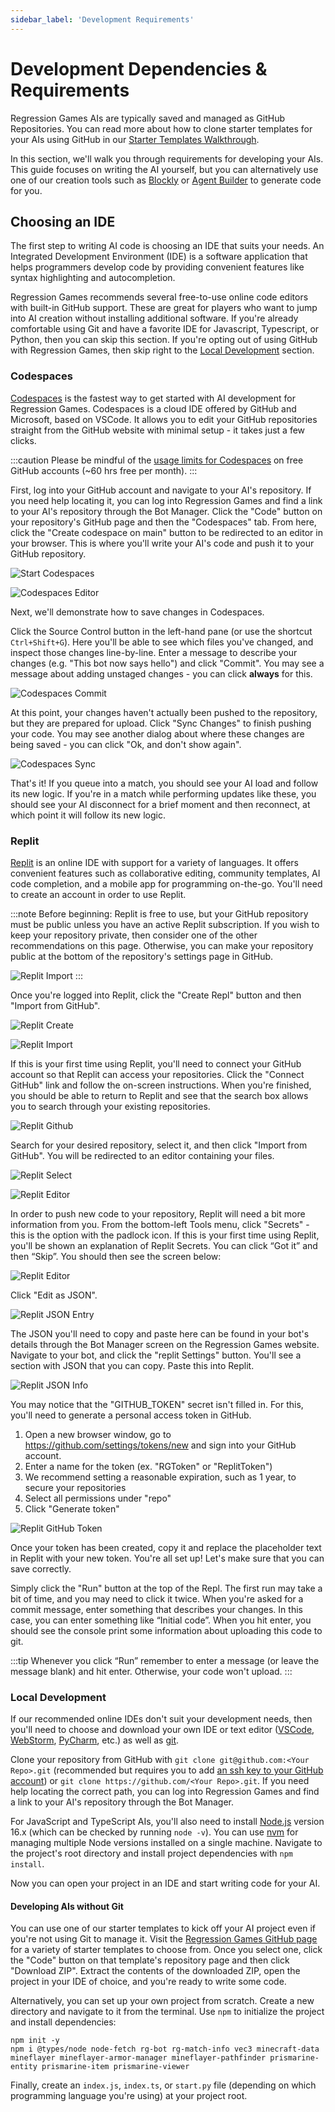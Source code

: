 ```yaml
---
sidebar_label: 'Development Requirements'
---
```



# Development Dependencies & Requirements

Regression Games AIs are typically saved and managed as GitHub Repositories. 
You can read more about how to clone starter templates for your AIs using GitHub in our [Starter Templates Walkthrough](../starter-templates).

In this section, we'll walk you through requirements for developing your AIs. 
This guide focuses on writing the AI yourself, but you can alternatively use one of our creation tools 
such as [Blockly](../blockly) or [Agent Builder](../agent-builder) to generate code for you.

## Choosing an IDE

The first step to writing AI code is choosing an IDE that suits your needs.
An Integrated Development Environment (IDE) is a software application that helps programmers develop code 
by providing convenient features like syntax highlighting and autocompletion. 

Regression Games recommends several free-to-use online code editors with built-in GitHub support. 
These are great for players who want to jump into AI creation without installing additional software.
If you're already comfortable using Git and have a favorite IDE for Javascript, Typescript, or Python, then you can skip this section.
If you're opting out of using GitHub with Regression Games, then skip right to the [Local Development](./dev-requirementsi#local-development) section.

### Codespaces

[Codespaces](https://github.com/features/codespaces) is the fastest way to get started with AI development for Regression Games.
Codespaces is a cloud IDE offered by GitHub and Microsoft, based on VSCode. 
It allows you to edit your GitHub repositories straight from the GitHub website with minimal setup - it takes just a few clicks.

:::caution 
Please be mindful of the [usage limits for Codespaces](https://docs.github.com/en/billing/managing-billing-for-github-codespaces/about-billing-for-github-codespaces) 
on free GitHub accounts (~60 hrs free per month).
:::

First, log into your GitHub account and navigate to your AI's repository. 
If you need help locating it, you can log into Regression Games and find a link to your AI's repository through the Bot Manager.
Click the "Code" button on your repository's GitHub page and then the "Codespaces" tab. 
From here, click the "Create codespace on main" button to be redirected to an editor in your browser.
This is where you'll write your AI's code and push it to your GitHub repository.

![Start Codespaces](../img/ide/codespaces-start.png)

![Codespaces Editor](../img/ide/codespaces-editor.png)

Next, we'll demonstrate how to save changes in Codespaces.

<CodeSnippets />

Click the Source Control button in the left-hand pane (or use the shortcut `Ctrl+Shift+G`). 
Here you'll be able to see which files you've changed, and inspect those changes line-by-line.
Enter a message to describe your changes (e.g. "This bot now says hello") and click "Commit". 
You may see a message about adding unstaged changes - you can click **always** for this.

![Codespaces Commit](../img/ide/codespaces-commit.png)

At this point, your changes haven't actually been pushed to the repository, but they are prepared for upload.
Click "Sync Changes" to finish pushing your code. 
You may see another dialog about where these changes are being saved - you can click "Ok, and don't show again".

![Codespaces Sync](../img/ide/codespaces-sync.png)

That's it! If you queue into a match, you should see your AI load and follow its new logic. 
If you're in a match while performing updates like these, you should see your AI disconnect for a brief moment and then reconnect, 
at which point it will follow its new logic.

### Replit

[Replit](https://replit.com/) is an online IDE with support for a variety of languages. 
It offers convenient features such as collaborative editing, community templates, AI code completion, and a mobile app for programming on-the-go.
You'll need to create an account in order to use Replit. 

:::note
Before beginning: Replit is free to use, but your GitHub repository must be public unless you have an active Replit subscription. 
If you wish to keep your repository private, then consider one of the other recommendations on this page.
Otherwise, you can make your repository public at the bottom of the repository's settings page in GitHub. 

![Replit Import](../img/ide/replit-privacy.png)
:::

Once you're logged into Replit, click the "Create Repl" button and then "Import from GitHub".

![Replit Create](../img/ide/replit-create.png)

![Replit Import](../img/ide/replit-import.png)

If this is your first time using Replit, you'll need to connect your GitHub account so that Replit can access your repositories.
Click the "Connect GitHub" link and follow the on-screen instructions. 
When you're finished, you should be able to return to Replit and see that the search box allows you to search through your existing repositories.

![Replit Github](../img/ide/replit-github.png)

Search for your desired repository, select it, and then click "Import from GitHub".
You will be redirected to an editor containing your files.

![Replit Select](../img/ide/replit-select.png)

![Replit Editor](../img/ide/replit-editor.png)

In order to push new code to your repository, Replit will need a bit more information from you.
From the bottom-left Tools menu, click "Secrets" - this is the option with the padlock icon. 
If this is your first time using Replit, you'll be shown an explanation of Replit Secrets. 
You can click “Got it” and then “Skip”. You should then see the screen below:

![Replit Editor](../img/ide/replit-secrets.png)

Click "Edit as JSON". 

![Replit JSON Entry](../img/ide/replit-json-entry.png)

The JSON you'll need to copy and paste here can be found in your bot's details through the Bot Manager screen on the Regression Games website. 
Navigate to your bot, and click the "replit Settings" button. You'll see a section with JSON that you can copy.
Paste this into Replit.

![Replit JSON Info](../img/ide/replit-json-info.png)

You may notice that the "GITHUB_TOKEN" secret isn't filled in. 
For this, you'll need to generate a personal access token in GitHub.

1. Open a new browser window, go to https://github.com/settings/tokens/new and sign into your GitHub account.
2. Enter a name for the token (ex. "RGToken" or "ReplitToken")
3. We recommend setting a reasonable expiration, such as 1 year, to secure your repositories
4. Select all permissions under "repo"
5. Click "Generate token"

![Replit GitHub Token](../img/ide/replit-github-token.png)

Once your token has been created, copy it and replace the placeholder text in Replit with your new token.
You're all set up! Let's make sure that you can save correctly. 

<CodeSnippets />

Simply click the "Run" button at the top of the Repl. The first run may take a bit of time, and you may need to click it twice.
When you're asked for a commit message, enter something that describes your changes. 
In this case, you can enter something like “Initial code”.
When you hit enter, you should see the console print some information about uploading this code to git. 

:::tip
Whenever you click “Run” remember to enter a message (or leave the message blank) and hit enter. 
Otherwise, your code won't upload.
:::

### Local Development

If our recommended online IDEs don't suit your development needs, then you'll need to choose and download your own IDE or text editor 
([VSCode](https://code.visualstudio.com/), [WebStorm](https://www.jetbrains.com/webstorm/), [PyCharm](https://www.jetbrains.com/pycharm/), etc.)
as well as [git](https://git-scm.com/book/en/v2/Getting-Started-Installing-Git).

Clone your repository from GitHub with `git clone git@github.com:<Your Repo>.git` 
(recommended but requires you to add [an ssh key to your GitHub account](https://docs.github.com/en/authentication/connecting-to-github-with-ssh/adding-a-new-ssh-key-to-your-github-account))
or `git clone https://github.com/<Your Repo>.git`.
If you need help locating the correct path, you can log into Regression Games and find a link to your AI's repository through the Bot Manager.

For JavaScript and TypeScript AIs, you'll also need to install [Node.js](https://nodejs.org/en/download) version 16.x (which can be checked by running `node -v`). 
You can use [nvm](https://github.com/nvm-sh/nvm) for managing multiple Node versions installed on a single machine. 
Navigate to the project's root directory and install project dependencies with `npm install`.

Now you can open your project in an IDE and start writing code for your AI.

#### Developing AIs without Git

You can use one of our starter templates to kick off your AI project even if you're not using Git to manage it.
Visit the [Regression Games GitHub page](https://github.com/Regression-Games?q=Template&type=all&language=&sort=) 
for a variety of starter templates to choose from. Once you select one, click the "Code" button on that template's repository page and then click "Download ZIP". 
Extract the contents of the downloaded ZIP, open the project in your IDE of choice, and you're ready to write some code.

Alternatively, you can set up your own project from scratch.
Create a new directory and navigate to it from the terminal. Use `npm` to initialize the project and install dependencies:

```
npm init -y
npm i @types/node node-fetch rg-bot rg-match-info vec3 minecraft-data mineflayer mineflayer-armor-manager mineflayer-pathfinder prismarine-entity prismarine-item prismarine-viewer 
```

Finally, create an `index.js`, `index.ts`, or `start.py` file (depending on which programming language you're using) at your project root.

